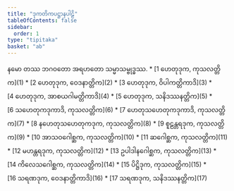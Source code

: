 ```yaml
---
title: "ဒုကတိကပဋ္ဌာနပါဠိ"
tableOfContents: false
sidebar:
  order: 1
type: "tipitaka"
basket: "ab"
---
```


<Paragraph number="1" type="center">
နမော တဿ ဘဂဝတော အရဟတော သမ္မာသမ္ဗုဒ္ဓဿ.

</Paragraph>

<TableOfContents>
* [1 ဟေတုဒုက, ကုသလတ္တိက](1)
* [2 ဟေတုဒုက, ဝေဒနာတ္တိက](2)
* [3 ဟေတုဒုက, ဝိပါကတ္တိကာဒိ](3)
* [4 ဟေတုဒုက, အာစယဂါမတ္တိကာဒိ](4)
* [5 ဟေတုဒုက, သနိဒဿနတ္တိက](5)
* [6 သဟေတုကဒုကာဒိ, ကုသလတ္တိက](6)
* [7 ဟေတုသဟေတုကဒုကာဒိ, ကုသလတ္တိက](7)
* [8 နဟေတုသဟေတုကဒုက, ကုသလတ္တိက](8)
* [9 စူဠန္တရဒုက, ကုသလတ္တိက](9)
* [10 အာသဝဂေါစ္ဆက, ကုသလတ္တိက](10)
* [11 ဆဂေါစ္ဆက, ကုသလတ္တိက](11)
* [12 မဟန္တရဒုက, ကုသလတ္တိက](12)
* [13 ဥပါဒါနဂေါစ္ဆက, ကုသလတ္တိက](13)
* [14 ကိလေသဂေါစ္ဆက, ကုသလတ္တိက](14)
* [15 ပိဋ္ဌိဒုက, ကုသလတ္တိက](15)
* [16 သရဏဒုက, ဝေဒနာတ္တိကာဒိ](16)
* [17 သရဏဒုက, သနိဒဿနတ္တိက](17)
</TableOfContents>